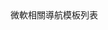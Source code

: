 {{Documentation subpage}}
<!-- PLEASE DO NOT ADD ANY INTERWIKI LINKS TO THIS TEMPLATE, SINCE IT IS SHARED -->
;微軟相關導航模板列表
{{columns-list|colwidth=22em|
* {{tl|Microsoft}}
* {{tl|Microsoft APIs}}
* {{tl|Microsoft Azure}}
* {{tl|Microsoft Azure Services Platform}}
* {{tl|Microsoft Certifications}}
* {{tl|Microsoft development tools}}
* {{tl|Microsoft Expression Studio}}
* {{tl|Microsoft Lumia}}
* {{tl|Microsoft Office}}
* {{tl|微软操作系统}}
* {{tl|Microsoft Research}}
* {{tl|Microsoft Servers}}
* {{tl|微软安全产品}}
* {{tl|Xbox游戏工作室}}
* {{tl|微软游戏}}
* {{tl|Microsoft Windows components}}
* {{tl|Microsoft Windows family}}
* {{tl|Windows字体}}
* {{tl|Bing}}
* {{tl|Internet Explorer}}
* {{tl|MSN services}}
* {{tl|.NET Framework}}
* {{tl|Nokia 3-digit series}}
* {{tl|Surface models}}
* {{tl|Windows Live}}
* {{tl|Windows Mobile}}
* {{tl|Windows Phone}}
* {{tl|Zune}}
}}
<!-- DO NOT PUT ANYTHING BELOW, THIS IS A SHARED DOCUMENT! -->